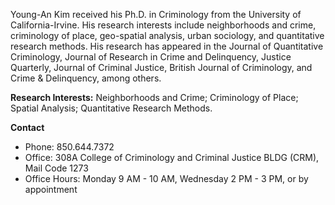 Young-An Kim received his Ph.D. in Criminology from the University of California-Irvine. His research interests include neighborhoods and crime, criminology of place, geo-spatial analysis, urban sociology, and quantitative research methods. His research has appeared in the Journal of Quantitative Criminology, Journal of Research in Crime and Delinquency, Justice Quarterly, Journal of Criminal Justice, British Journal of Criminology, and Crime & Delinquency, among others.

**Research Interests:** Neighborhoods and Crime; Criminology of Place; Spatial Analysis; Quantitative Research Methods.

**Contact**
- Phone: 850.644.7372
- Office: 308A College of Criminology and Criminal Justice BLDG (CRM), Mail Code 1273
- Office Hours: Monday 9 AM - 10 AM, Wednesday 2 PM - 3 PM, or by appointment
